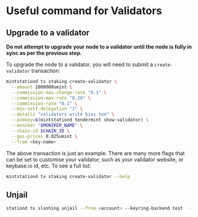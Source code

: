 # Useful command for Validators

## Upgrade to a validator

**Do not attempt to upgrade your node to a validator until the node is fully in sync as per the previous step.**

To upgrade the node to a validator, you will need to submit a `create-validator` transaction:

```bash
mintstationd tx staking create-validator \
  --amount 1000000umint \
  --commission-max-change-rate "0.1" \
  --commission-max-rate "0.20" \
  --commission-rate "0.1" \
  --min-self-delegation "1" \
  --details "validators write bios too" \
  --pubkey=$(mintstationd tendermint show-validator) \
  --moniker "$MONIKER_NAME" \
  --chain-id $CHAIN_ID \
  --gas-prices 0.025umint \
  --from <key-name>
```

The above transaction is just an example. There are many more flags that can be set to customise your validator, such as your validator website, or keybase.io id, etc. To see a full list:

```bash
mintstationd tx staking create-validator --help
```

## Unjail

```bash
stationd tx slashing unjail --from <account> --keyring-backend test  --chain-id mintstation-1 --fees 100umint
```
